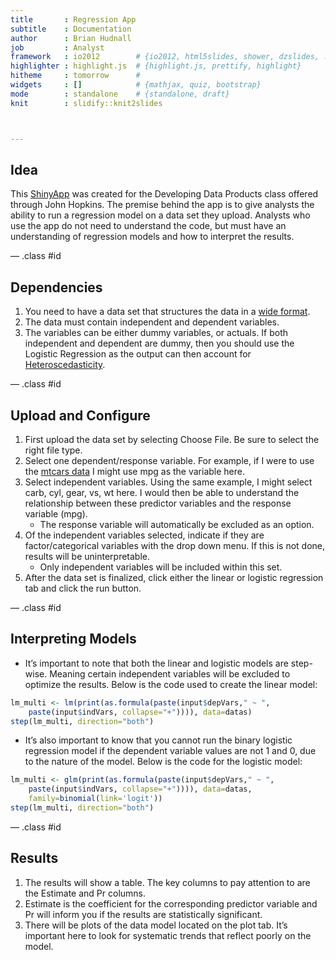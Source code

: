 ```yaml
---
title       : Regression App
subtitle    : Documentation
author      : Brian Hudnall
job         : Analyst
framework   : io2012        # {io2012, html5slides, shower, dzslides, ...}
highlighter : highlight.js  # {highlight.js, prettify, highlight}
hitheme     : tomorrow      # 
widgets     : []            # {mathjax, quiz, bootstrap}
mode        : standalone    # {standalone, draft}
knit        : slidify::knit2slides



---
```


## Idea

This [ShinyApp](https://bhudnall.shinyapps.io/RegressionShinyApp) was created for the Developing Data Products class offered through John Hopkins. The premise behind the app
is to give analysts the ability to run a regression model on a data set they upload. Analysts who use the app do not need to understand the code, but must have an understanding of regression models and how to interpret the results.

--- .class #id 

## Dependencies

1. You need to have a data set that structures the data in a [wide format](https://en.wikipedia.org/wiki/Wide_and_narrow_data).
2. The data must contain independent and dependent variables.
3. The variables can be either dummy variables, or actuals. If both independent and dependent are dummy, then you should use the Logistic Regression as the output can then account for [Heteroscedasticity](https://en.wikipedia.org/wiki/Heteroscedasticity).

--- .class #id

## Upload and Configure

1. First upload the data set by selecting Choose File. Be sure to select the right file type.
2. Select one dependent/response variable. For example, if I were to use the [mtcars data](https://stat.ethz.ch/R-manual/R-devel/library/datasets/html/mtcars.html) I might use mpg as the variable here.
3. Select independent variables. Using the same example, I might select carb, cyl, gear, vs, wt here. I would then be able to understand the relationship between these predictor variables and the response variable (mpg). 
    - The response variable will automatically be excluded as an option.
4. Of the independent variables selected, indicate if they are factor/categorical variables with the drop down menu. If this is not done, results will be uninterpretable.
    - Only independent variables will be included within this set.
5. After the data set is finalized, click either the linear or logistic regression tab and click the run button.

--- .class #id

## Interpreting Models

- It's important to note that both the linear and logistic models are step-wise. Meaning certain independent variables will be excluded to optimize the results. Below is the code used to create the linear model:
```r
lm_multi <- lm(print(as.formula(paste(input$depVars," ~ ", 
    paste(input$indVars, collapse="+")))), data=datas)
step(lm_multi, direction="both")
```
- It's also important to know that you cannot run the binary logistic regression model if the dependent variable values are not 1 and 0, due to the nature of the model. Below is the code for the logistic model:
```r
lm_multi <- glm(print(as.formula(paste(input$depVars," ~ ",  
    paste(input$indVars, collapse="+")))), data=datas, 
    family=binomial(link='logit')) 
step(lm_multi, direction="both")
```

--- .class #id

## Results

1. The results will show a table. The key columns to pay attention to are the Estimate and Pr columns. 
2. Estimate is the coefficient for the corresponding predictor variable and Pr will inform you if the results are statistically significant.
3. There will be plots of the data model located on the plot tab. It's important here to look for systematic trends that reflect poorly on the model.












